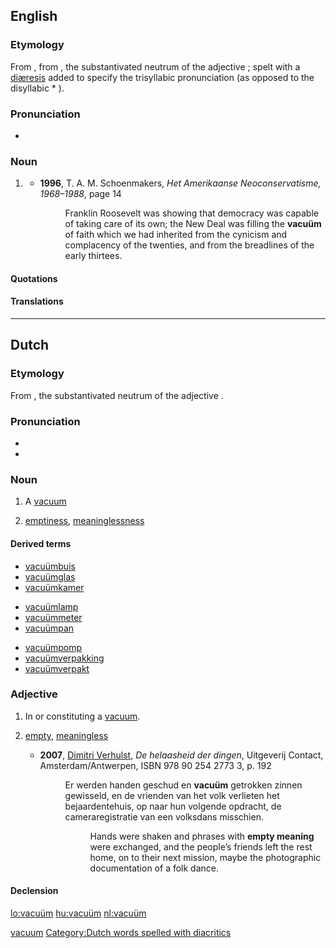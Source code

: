 {{also|vacuum}}
==English==

===Etymology===
From {{etyl|nl|en}} {{term|vacuüm|lang=nl}}, from {{etyl|la|en}} {{term|vacuum}}, the substantivated neutrum of the adjective {{term|vacuus||empty|lang=la}}; spelt with a [[diæresis]] added to specify the trisyllabic pronunciation {{IPAchar|[ˈvæ.kjuː.əm̩̩]}} (as opposed to the disyllabic * {{IPAchar|[ˈvæ.kjuːm̩̩]}}).

===Pronunciation===
* {{IPA|/ˈvækjuːəm/}}

===Noun===
{{en-noun|vacua}}

# {{rare|chiefly|Netherlands|lang=en}} {{alternative spelling of|[[vacuum#English|vacuum]]|lang=en}}
#* '''1996''', T. A. M. Schoenmakers, ''Het Amerikaanse Neoconservatisme, 1968–1988'', page 14
#*: Franklin Roosevelt was showing that democracy was capable of taking care of its own; the New Deal was filling the '''vacuüm''' of faith which we had inherited from the cynicism and complacency of the twenties, and from the breadlines of the early thirtees.

====Quotations====
{{seeCites}}

====Translations====
{{trans-see|vacuum}}

[[Category:English terms spelled with Ü|vacuum]]

----

==Dutch==

===Etymology===
From {{etyl|la|nl}} {{term|vacuum|lang=la}}, the substantivated neutrum of the adjective {{term|vacuus||empty|lang=la}}.

===Pronunciation===
* {{IPA|/ˈva.ky.ym/|lang=nl}}
* {{hyphenation|va|cu|um}}

===Noun===
{{nl-noun2|n|stem=vacu|üms|pl2=a|ümpje}}

# A [[vacuum]]
# {{figuratively}} [[emptiness]], [[meaninglessness]]

====Derived terms====
{{top3}}
* [[vacuümbuis]]
* [[vacuümglas]]
* [[vacuümkamer]]
{{mid3}}
* [[vacuümlamp]]
* [[vacuümmeter]]
* [[vacuümpan]]
{{mid3}}
* [[vacuümpomp]]
* [[vacuümverpakking]]
* [[vacuümverpakt]] 
{{bottom}}

===Adjective===
{{nl-adj|-}}

# In or constituting a [[vacuum]].
# {{figuratively}} [[empty]], [[meaningless]]
#* '''2007''', [[w:Dimitri Verhulst|Dimitri Verhulst]], ''De helaasheid der dingen'', Uitgeverij Contact, Amsterdam/Antwerpen, ISBN 978 90 254 2773 3, p. 192
#*: Er werden handen geschud en '''vacuüm''' getrokken zinnen gewisseld, en de vrienden van het volk verlieten het bejaardentehuis, op naar hun volgende opdracht, de cameraregistratie van een volksdans misschien.
#*:: Hands were shaken and phrases with '''empty meaning''' were exchanged, and the people’s friends left the rest home, on to their next mission, maybe the photographic documentation of a folk dance.

====Declension====
{{nl-decl-adj-nc|2=-}}

[[Category:Dutch words spelled with diacritics]]

[[lo:vacuüm]]
[[hu:vacuüm]]
[[nl:vacuüm]]